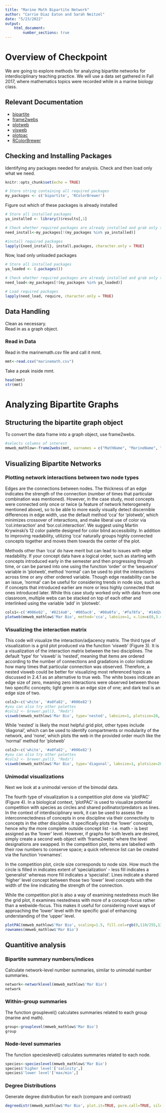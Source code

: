 ---
title: "Marine Math Bipartite Network"
author: "Carrie Diaz Eaton and Sarah Neitzel"
date: "5/23/2022"
output: 
    html_document: 
        number_sections: true
---
# Overview of Checkpoint
We are going to explore methods for analyzing bipartite networks for interdisciplinary teaching practice. We will use a data set gathered in Fall 2017, where mathematics topics were recorded while in a marine biology class.

## Relevant Documentation
-   [bipartite](https://cran.r-project.org/web/packages/bipartite/bipartite.pdf)
-   [frame2webs](https://www.rdocumentation.org/packages/bipartite/versions/2.16/topics/frame2webs)
-   [plotweb](https://www.rdocumentation.org/packages/bipartite/versions/2.16/topics/plotweb)
-   [visweb](https://www.rdocumentation.org/packages/bipartite/versions/2.16/topics/visweb)
-   [plotpac](https://www.rdocumentation.org/packages/bipartite/versions/2.16/topics/plotPAC)
-   [RColorBrewer](https://www.rdocumentation.org/packages/RColorBrewer/versions/1.1-2/topics/RColorBrewer)


## Checking and Installing Packages
Identifying any packages needed for analysis. Check and then load only what we need.
```{r setup, include=FALSE}
knitr::opts_chunk$set(echo = TRUE)

# Store string containing all required packages
my_packages <- c('bipartite', 'RColorBrewer')

```

Figure out which of these packages is already installed
``` {r}
# Store all installed packages
ya_installed <- library()$results[,1]

# Check whether required packages are already installed and grab only those that still need installation
need_install<-my_packages[!(my_packages %in% ya_installed)]

#install required packages
lapply({need_install}, install.packages, character.only = TRUE)

```

Now, load only unloaded packages
``` {r}
# Store all installed packages
ya_loaded <- (.packages())

# Check whether required packages are already installed and grab only those that still need installation
need_load<-my_packages[!(my_packages %in% ya_loaded)]

# Load required packages
lapply(need_load, require, character.only = TRUE)
```

## Data Handling
Clean as necessary.  
Read in as a graph object.  

### Read in Data  
Read in the marinemath.csv file and call it mmt.

``` {r}
mmt<-read.csv("marinemath.csv")
```

Take a peak inside mmt. 
``` {r}
head(mmt)
str(mmt)
```


# Analyzing Bipartite Graphs

## Structuring the bipartite graph object

To convert the data frame into a graph object, use frame2webs.

``` {r}
#selects columns of interest
mmweb_mathlow<-frame2webs(mmt, varnames = c("MathName", "MarineName", "webID"), type.out = "list", emptylist = TRUE)
```

## Visualizing Bipartite Networks 

### Plotting network interactions between two node types 
Edges are the connections between nodes. The thickness of an edge indicates the strength of the connection (number of times that particular combination was mentioned). However, in the case study, most concepts were connected only once or twice (a feature of network heterogeneity mentioned above), so to be able to more easily visually detect discernible differences in edge width, use the default method ‘cca’ for ‘plotweb’, which minimizes crossover of interactions, and make liberal use of color via ‘col.interaction’ and ‘bor.col.interaction’. We suggest using Martin Krywinski’s 12 color palette designed for color blind accessibility. In addition to improving readability, utilizing ‘cca’ naturally groups highly connected concepts together and moves them towards the center of the plot.

Methods other than ‘cca’ do have merit but can lead to issues with edge readability. If your concept data have a logical order, such as starting with concepts introduced early in the semester and then progressing through time, or can be parsed into one using the function ‘order’ or the ‘sequence’ variable in ‘plotweb’, method ‘normal’ can be used to plot the interactions across time or any other ordered variable. Though edge readability can be an issue, ‘normal’ can be useful for considering trends in node size, such as if concepts that introduced earlier are more or less highly connected that ones introduced later. While this case study worked only with data from one classroom, multiple webs can be stacked on top of each other and interlinked using the variable ‘add’ in ‘plotweb’.


``` {r}
cols1<-c('#006e82', '#8214a0', '#005ac8', '#00a0fa', '#fa78fa', '#14d2dc', '#aa0a3c', '#fa7850', '#0ab45a', '#f0f032', '#a0fa82', '#fae6be') 
plotweb(mmweb_mathlow$'Mar Bio', method='cca', labsize=1, x.lim=c(0,3.45), y.lim=c(-0.2,2.2), text.rot=90, col.interaction=cols1, bor.col.interaction=cols1)
```


### Visualizing the interaction matrix
This code will visualize the interaction/adjacency matrix. 
The third type of visualization is a grid plot produced via the function ‘visweb’ (Figure 3). It is a visualization of the interaction matrix between the two disciplines. The default ‘type’ for ‘visweb’ is ‘nested’, meaning that items are ordered according to the number of connections and gradations in color indicate how many times that particular connection was observed. Therefore, a nested visweb could be better for visualizing most referenced topics as discussed in 2.4.1 as an alternative to true web.  The white boxes indicate an edge size of zero, meaning zero interactions were observed between those two specific concepts; light green is an edge size of one; and dark teal is an edge size of two. 


``` {r}
cols2<-c('white', '#a0fa82', '#006e82')
#you can also try other palettes
#cols2 <- brewer.pal(3, "Reds")
visweb(mmweb_mathlow$'Mar Bio', type='nested', labsize=1, plotsize=28, square="defined", def.col=cols2)
```

While ‘nested’ is likely the most helpful grid plot, other types include ‘diagonal’, which can be used to identify compartments or modularity of the network, and ‘none’, which plots the web in the provided order much like the ‘normal’ method for ‘plotweb’


``` {r}
cols2<-c('white', '#a0fa82', '#006e82')
#you can also try other palettes
#cols2 <- brewer.pal(3, "Reds")
visweb(mmweb_mathlow$'Mar Bio', type='diagonal', labsize=1, plotsize=28, square="defined", def.col=cols2)
``` 

### Unimodal visualizations
Next we look at a unimodal version of the bimodal data. 

The fourth type of visualization is a competition plot done via ‘plotPAC’ (Figure 4). In a biological context, ‘plotPAC’ is used to visualize potential competition with species as circles and shared pollinator/predators as lines. In the context of interdisciplinary work, it can be used to assess the interconnectedness of concepts in one discipline via their connectivity to concepts in the other discipline. It specifically plots the ‘lower’ concepts, hence why the more complete outside concept list - i.e. math - is best assigned as the ‘lower’ level. However, if graphs for both levels are desired, simply create a second web object with ‘frame2webs’ where the level designations are swapped. In the competition plot, items are labelled with their row numbers to conserve space; a quick reference list can be created via the function ‘rownames’.

In the competition plot, circle size corresponds to node size. How much the circle is filled in indicates extent of ‘specialization’ - less fill indicates a ‘generalist’ whereas more fill indicates a ‘specialist’. Lines indicate a shared ‘higher’ level concept between those two ‘lower’ level concepts with the width of the line indicating the strength of the connection.

While the competition plot is also a way of examining nestedness much like the grid plot, it examines nestedness with more of a concept-focus rather than a webwide-focus. This makes it useful for considering novel ways of approaching the ‘lower’ level with the specific goal of enhancing understanding of the ‘upper’ level.


``` {r}
plotPAC(mmweb_mathlow$'Mar Bio', scaling=1.5, fill.col=rgb(0,110/255,130/255,0.5), arrow.col=rgb(0,110/255,130/255,0.5)) 
rownames(mmweb_mathlow$'Mar Bio')
```


## Quantitive analysis

### Bipartite summary numbers/indices
Calculate network-level number summaries, similar to unimodal number summaries.   
``` {r}
network<-networklevel(mmweb_mathlow$'Mar Bio')
network
```


### Within-group summaries
The function grouplevel() calculates summaries related to each group (marine and math). 

``` {r}
group<-grouplevel(mmweb_mathlow$'Mar Bio') 
group
```
 

### Node-level summaries
The function specieslevel() calculates summaries related to each node. 
``` {r}
species<-specieslevel(mmweb_mathlow$'Mar Bio') 
species$'higher level'['salinity',] 
species$'lower level'['max/min',]
```


### Degree Distributions
Generate degree distribution for each (compare and contrast)
``` {r}
degreedistr(mmweb_mathlow$'Mar Bio', plot.it=TRUE, pure.call=TRUE, silent=TRUE, level="both")
```
